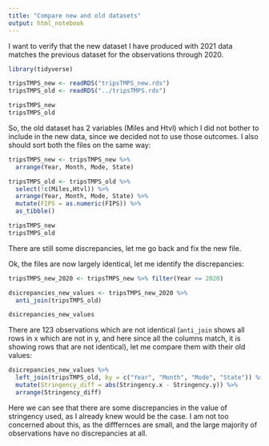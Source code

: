 ```yaml
---
title: "Compare new and old datasets"
output: html_notebook
---
```


I want to verify that the new dataset I have produced with 2021 data matches 
the previous dataset for the observations through 2020.

```r
library(tidyverse)
```


```r
tripsTMPS_new <- readRDS("tripsTMPS_new.rds")
tripsTMPS_old <- readRDS("../tripsTMPS.rds")

tripsTMPS_new
tripsTMPS_old
```


So, the old dataset has 2 variables (Miles and Htvl) which I did not bother
to include in the new data, since we decided not to use those outcomes. I also
should sort both the files on the same way:

```r
tripsTMPS_new <- tripsTMPS_new %>% 
  arrange(Year, Month, Mode, State)

tripsTMPS_old <- tripsTMPS_old %>% 
  select(!c(Miles,Htvl)) %>% 
  arrange(Year, Month, Mode, State) %>% 
  mutate(FIPS = as.numeric(FIPS)) %>% 
  as_tibble()

tripsTMPS_new
tripsTMPS_old
```


There are still some discrepancies, let me go back and fix the new file.


Ok, the files are now largely identical, let me identify the discrepancies:

```r
tripsTMPS_new_2020 <- tripsTMPS_new %>% filter(Year <= 2020)

dsicrepancies_new_values <- tripsTMPS_new_2020 %>% 
  anti_join(tripsTMPS_old)

dsicrepancies_new_values
```

There are 123 observations which are not identical (`anti_join` shows all rows in
x which are not in y, and here since all the columns match, it is showing rows
that are not identical), let me compare them with their old values:

```r
dsicrepancies_new_values %>% 
  left_join(tripsTMPS_old, by = c("Year", "Month", "Mode", "State")) %>% 
  mutate(Stringency_diff = abs(Stringency.x - Stringency.y)) %>% 
  arrange(Stringency_diff)
```

Here we can see that there are some discrepancies in the value of stringency used,
as I already knew would be the case. I am not too concerned about this, as the 
difffernces are small, and the large majority of observations have no discrepancies
at all.

























